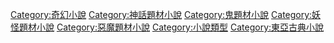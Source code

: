 {{catmore}}

[[Category:奇幻小說|Category:奇幻小說]]
[[Category:神話題材小說|Category:神話題材小說]]
[[Category:鬼題材小說|Category:鬼題材小說]]
[[Category:妖怪題材小說|Category:妖怪題材小說]]
[[Category:惡魔題材小說|Category:惡魔題材小說]]
[[Category:小說類型|Category:小說類型]]
[[Category:東亞古典小說|Category:東亞古典小說]]